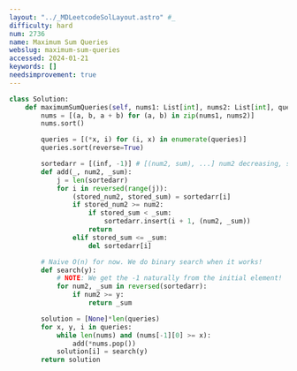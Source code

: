```yaml
---
layout: "../_MDLeetcodeSolLayout.astro" #_
difficulty: hard
num: 2736
name: Maximum Sum Queries
webslug: maximum-sum-queries
accessed: 2024-01-21
keywords: []
needsimprovement: true
---
```


```py
class Solution:
    def maximumSumQueries(self, nums1: List[int], nums2: List[int], queries: List[List[int]]) -> List[int]:
        nums = [(a, b, a + b) for (a, b) in zip(nums1, nums2)]
        nums.sort()

        queries = [(*x, i) for (i, x) in enumerate(queries)]
        queries.sort(reverse=True)

        sortedarr = [(inf, -1)] # [(num2, sum), ...] num2 decreasing, sum increasing
        def add(_, num2, _sum):
            j = len(sortedarr)
            for i in reversed(range(j)):
                (stored_num2, stored_sum) = sortedarr[i]
                if stored_num2 >= num2:
                    if stored_sum < _sum:
                        sortedarr.insert(i + 1, (num2, _sum))
                    return
                elif stored_sum <= _sum:
                    del sortedarr[i]

        # Naive O(n) for now. We do binary search when it works!
        def search(y):
            # NOTE: We get the -1 naturally from the initial element!
            for num2, _sum in reversed(sortedarr):
                if num2 >= y:
                    return _sum

        solution = [None]*len(queries)
        for x, y, i in queries:
            while len(nums) and (nums[-1][0] >= x):
                add(*nums.pop())
            solution[i] = search(y)
        return solution
```

